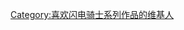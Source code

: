 {{Userbox
  |border-c = black
  |border-s = 2
  |id-c     = yellow
  |id-s     = 14
  |id-fc    = black
  |info-c   = GreenYellow
  |info-s   = 10
  |info-fc  = red
  |id       = 閃電騎士
  |info     = '''这个用户喜欢台湾特摄[[闪电骑士系列|<font color=red>闪电骑士系列</font>]]作品。'''
}}

[[Category:喜欢闪电骑士系列作品的维基人]]